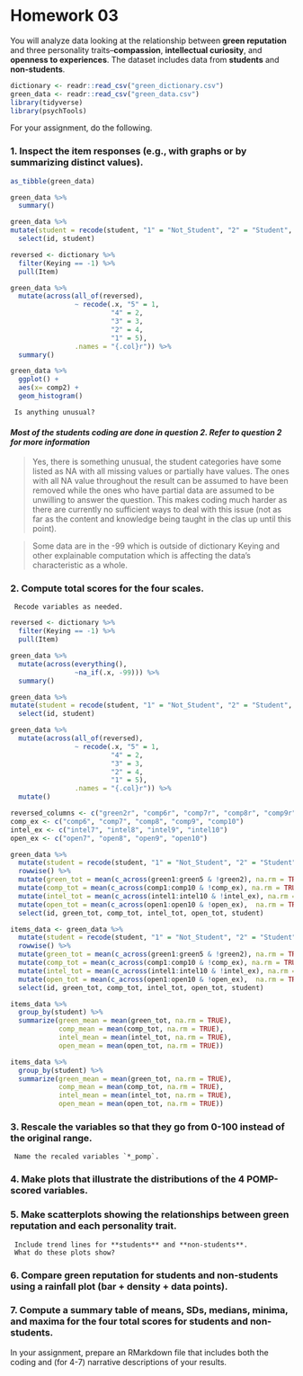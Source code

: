 # Homework 03

You will analyze data looking at the relationship between **green reputation** and three personality traits--**compassion**, **intellectual curiosity**, and **openness to experiences**.
The dataset includes data from **students** and **non-students**.

```r
dictionary <- readr::read_csv("green_dictionary.csv")
green_data <- readr::read_csv("green_data.csv")
library(tidyverse)
library(psychTools)
```

For your assignment, do the following.

### 1. Inspect the item responses (e.g., with graphs or by summarizing distinct values). 

```r
as_tibble(green_data)
```


```r
green_data %>% 
  summary()
```

```r
green_data %>% 
mutate(student = recode(student, "1" = "Not_Student", "2" = "Student", .missing = "No_Response", .default = "Unknown")) %>% 
  select(id, student)
```

```r
reversed <- dictionary %>% 
  filter(Keying == -1) %>% 
  pull(Item)
``` 

```r
green_data %>% 
  mutate(across(all_of(reversed),
                ~ recode(.x, "5" = 1,
                         "4" = 2,
                         "3" = 3,
                         "2" = 4,
                         "1" = 5),
                .names = "{.col}r")) %>% 
  summary()
```

```r
green_data %>% 
  ggplot() +
  aes(x= comp2) +
  geom_histogram()
```

     Is anything unusual?

#### _Most of the students coding are done in question 2. Refer to question 2 for more information_

> Yes, there is something unusual, the student categories have some listed as NA with all missing values or partially have values. The ones with all NA value throughout the result can be assumed to have been removed while the ones who have partial data are assumed to be unwilling to answer the question. This makes coding much harder as there are currently no sufficient ways to deal with this issue (not as far as the content and knowledge being taught in the clas up until this point).


> Some data are in the -99 which is outside of dictionary Keying and other explainable computation which is affecting the data's characteristic as a whole.

### 2. Compute total scores for the four scales. 
     Recode variables as needed.

```r
reversed <- dictionary %>% 
  filter(Keying == -1) %>% 
  pull(Item)
``` 

```r
green_data %>% 
  mutate(across(everything(),
                ~na_if(.x, -99))) %>% 
  summary()
```

```r
green_data %>% 
mutate(student = recode(student, "1" = "Not_Student", "2" = "Student", .missing = "No_Response", .default = "Unknown")) %>% 
  select(id, student)
```

```r
green_data %>% 
  mutate(across(all_of(reversed),
                ~ recode(.x, "5" = 1,
                         "4" = 2,
                         "3" = 3,
                         "2" = 4,
                         "1" = 5),
                .names = "{.col}r")) %>% 
  mutate()
```

```r
reversed_columns <- c("green2r", "comp6r", "comp7r", "comp8r", "comp9r", "comp10r", "intel7r", "intel8r", "intel9r", "intel10r", "open7r", "open8r", "open9r", "open10r")
comp_ex <- c("comp6", "comp7", "comp8", "comp9", "comp10")
intel_ex <- c("intel7", "intel8", "intel9", "intel10")
open_ex <- c("open7", "open8", "open9", "open10")
```     

```r
green_data %>% 
  mutate(student = recode(student, "1" = "Not_Student", "2" = "Student", .missing = "No_Response", .default = "Unknown")) %>% 
  rowwise() %>%
  mutate(green_tot = mean(c_across(green1:green5 & !green2), na.rm = TRUE)) %>%
  mutate(comp_tot = mean(c_across(comp1:comp10 & !comp_ex), na.rm = TRUE)) %>% 
  mutate(intel_tot = mean(c_across(intel1:intel10 & !intel_ex), na.rm = TRUE)) %>% 
  mutate(open_tot = mean(c_across(open1:open10 & !open_ex),  na.rm = TRUE)) %>% 
  select(id, green_tot, comp_tot, intel_tot, open_tot, student)
```

```r
items_data <- green_data %>% 
  mutate(student = recode(student, "1" = "Not_Student", "2" = "Student", .missing = "No_Response", .default = "Unknown")) %>% 
  rowwise() %>%
  mutate(green_tot = mean(c_across(green1:green5 & !green2), na.rm = TRUE)) %>%
  mutate(comp_tot = mean(c_across(comp1:comp10 & !comp_ex), na.rm = TRUE)) %>% 
  mutate(intel_tot = mean(c_across(intel1:intel10 & !intel_ex), na.rm = TRUE)) %>% 
  mutate(open_tot = mean(c_across(open1:open10 & !open_ex),  na.rm = TRUE)) %>% 
  select(id, green_tot, comp_tot, intel_tot, open_tot, student)
```

```r
items_data %>% 
  group_by(student) %>% 
  summarize(green_mean = mean(green_tot, na.rm = TRUE),
            comp_mean = mean(comp_tot, na.rm = TRUE),
            intel_mean = mean(intel_tot, na.rm = TRUE),
            open_mean = mean(open_tot, na.rm = TRUE))
```

```r
items_data %>% 
  group_by(student) %>% 
  summarize(green_mean = mean(green_tot, na.rm = TRUE),
            comp_mean = mean(comp_tot, na.rm = TRUE),
            intel_mean = mean(intel_tot, na.rm = TRUE),
            open_mean = mean(open_tot, na.rm = TRUE))
```
### 3. Rescale the variables so that they go from 0-100 instead of the original range.
     Name the recaled variables `*_pomp`.
### 4. Make plots that illustrate the distributions of the 4 POMP-scored variables.
### 5. Make scatterplots showing the relationships between **green reputation** and each personality trait.
     Include trend lines for **students** and **non-students**.
     What do these plots show?
### 6. Compare **green reputation** for students and non-students using a **rainfall plot** (bar + density + data points).
### 7. Compute a summary table of means, SDs, medians, minima, and maxima for the four total scores for students and non-students.
  
In your assignment, prepare an RMarkdown file that includes both the coding and (for 4-7) narrative descriptions of your results.
